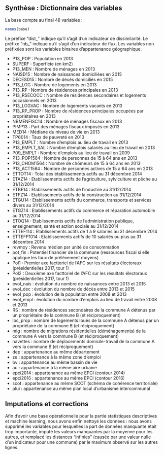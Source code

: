
## Synthèse : Dictionnaire des variables

La base compte au final 48 variables :

```{r}
names(base)
```

Le préfixe "dist_" indique qu'il s'agit d'un indicateur de dissimilarité. Le préfixe "nb_" indique qu'il s'agit d'un indicateur de flux. Les variables non préfixées sont les variables binaires d'appartenance géographique.


- P13_POP : Population en 2013
- SUPERF : Superficie (en km2)
- P13_MEN : Nombre de ménages en 2013
- NAISD15 : Nombre de naissances domiciliées en 2015
- DECESD15 : Nombre de décès domiciliés en 2015
- P13_LOG : Nombre de logements en 2013
- P13_RP : Nombre de résidences principales en 2013
- P13_RSECOCC : Nombre de résidences secondaires et logements occasionnels en 2013
- P13_LOGVAC : Nombre de logements vacants en 2013
- P13_RP_PROP : Nombre de résidences principales occupées par propriétaires en 2013
- NBMENFISC14 : Nombre de ménages fiscaux en 2013
- PIMP13 : Part des ménages fiscaux imposés en 2013
- MED14 : Médiane du niveau de vie en 2013
- TP6014 : Taux de pauvreté en 2013
- P13_EMPLT : Nombre d'emplois au lieu de travail en 2013
- P13_EMPLT_SAL : Nombre d'emplois salariés au lieu de travail en 2013
- P09_EMPLT : Nombre d'emplois au lieu de travail en 2009
- P13_POP1564 : Nombre de personnes de 15 à 64 ans en 2013
- P13_CHOM1564 : Nombre de chômeurs de 15 à 64 ans en 2013
- P13_ACT1564 : Nombre de personnes actives de 15 à 64 ans en 2013
- ETTOT14 : Total des établissements actifs au 31 décembre 2014
- ETAZ14 : Etablissements actifs de l'agriculture, sylviculture et pêche au 31/12/2014
- ETBE14 : Etablissements actifs de l'industrie au 31/12/2014
- ETFZ14 : Etablissements actifs de la construction au 31/12/2014
- ETGU14 : Etablissements actifs du commerce, transports et services divers au 31/12/2014
- ETGZ14 : Etablissements actifs du commerce et réparation automobile au 31/12/2014
- ETOQ14 : Etablissements actifs de l'administration publique, enseignement, santé et action sociale au 31/12/2014
- ETTEF114 : Etablissements actifs de 1 à 9 salariés au 31 décembre 2014
- ETTEFP1014 : Etablissements actifs de 10 salariés ou plus au 31 décembre 2014
- revmoy : Revenu médian par unité de consommation
- pot_fin : Potentiel financier de la commune (ressources fiscal si elle applique les taux de prélèvement moyens)
- Pol1 : Premier axe facttoriel de l'AFC sur les résultats électoraux (présidentielles 2017, tour 1)
- Pol2 : Deuxième axe facttoriel de l'AFC sur les résultats électoraux (présidentielles 2017, tour 1)
- evol_nais : évolution du nombre de naissances entre 2013 et 2015
- evol_dec : évolution du nombre de décès entre 2013 et 2015
- evol_pop : évolution de la population entre 2008 et 2013
- evol_empl : évolution du nombre d'emplois au lieu de travail entre 2008 et 2013
- RS : nombre de résidences secondaires de la commune A détenus par un propriétaire de la commune B (et réciproquement)
- loc_prop : nombre de logements loués de la commune A détenus par un propriétaire de la commune B (et réciproquement)
- mig : nombre de migrations résidentielles (déménagements) de la commune A vers la commune B (et réciproquement)
- navettes : nombre de déplacements domicile-travail de la commune A vers la commune B (et réciproquement)
- dep : appartenance au même département
- ze : appartenance à la même zone d'emploi
- bv : appartenance au même bassin de vie 
- au : appartenance à la même aire urbaine
- epci2014 : appartenance au même EPCI (contour 2014)
- epci2016 : appartenance au même EPCI (contour 2016)
- scot : appartenance au même SCOT (schéma de cohérence territoriale)
- plui : appartenance au même plan local d'urbanisme intercommunal

## Imputations et corrections

Afin d'avoir une base opérationnelle pour la partie statistiques descriptives et machine learning, nous avons enfin nettoyé les données : nous avons supprimé les variables pour lesquelles la part de données manquante était trop importante, imputé les valeurs manquantes par la moyenne pour les autres, et remplacé les distances "infinies" (causée par une valeur nulle d'un indicateur pour une commune) par le maximum observé sur les autres lignes.
